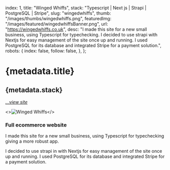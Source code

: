   index: 1,
  title: "Winged Whiffs",
  stack: "Typescript | Next js | Strapi | PostgreSQL | Stripe",
  slug: "wingedwhiffs",
  thumb: "/images/thumbs/wingedwhiffs.png",
  featuredImg: "/images/featured/wingedwhiffsBanner.png",
  url: "https://wingedwhiffs.co.uk",
  desc: "I made this site for a new small business, using Typescript for typechecking. I decided to use strapi with Nextjs for easy management of the site once up and running. I used PostgreSQL for its database and integrated Stripe for a payment solution.",
  robots: {
    index: false,
    follow: false,
  },
};

# {metadata.title}

## {metadata.stack}

[_...view site_](https://wingedwhiffs.co.uk)<BackBtn/>

<>![Winged Whiffs](/images/featured/wingedwhiffsBanner.png "Winged Whiffs")</>

### **Full ecommerce website**

I made this site for a new small business, using Typescript for typechecking giving a more robust app.

I decided to use strapi in with Nextjs for easy management of the site once up and running.
I used PostgreSQL for its database and integrated Stripe for a payment solution.
